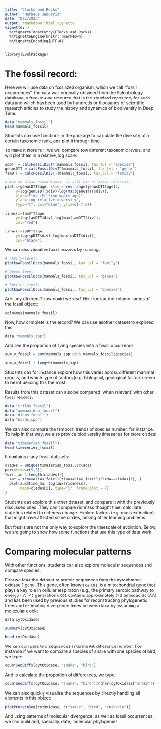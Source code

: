 ```yaml
---
title: "Clocks and Rocks"
author: "Matheus Januario"
date: "Dec/2023"
output: rmarkdown::html_vignette
vignette: >
  %\VignetteIndexEntry{Clocks and Rocks}
  %\VignetteEngine{knitr::rmarkdown}
  %\VignetteEncoding{UTF-8}
---
```


```r
library(EvolPackage)
```

# The fossil record:

Here we will use data on fossilized organism, which we call "fossil occurrences". the data was originally obtained from the Paleobiology database, a free-to-use resource that is the standard repository for such data and which has been used by hundreds or thousands of scientific research articles to study the history and dynamics of biodiversity in Deep Time.

```r
data("mammals_fossil")
head(mammals_fossil)
```

Students can use functions in the package to calculate the diversity of a certain taxonomic rank, and plot it through time. 

To make it more fun, we will compare tow different taxonomic levels, and will plot them in a relative, log scale:

```r
spDTT = calcFossilDivTT(mammals_fossil, tax_lvl = "species")
genusDTT = calcFossilDivTT(mammals_fossil, tax_lvl = "genus")
famDTT = calcFossilDivTT(mammals_fossil, tax_lvl = "family")

# And to allow comparisons, we will use relative richness:
plot(x=genusDTT$age, xlim = rev(range(genusDTT$age)),
     y=log(genusDTT$div)-log(max(genusDTT$div)), 
     xlab="Time (Million years ago)",
     ylab="Log relative diversity",
     type="l", col="blue", ylim=c(-7,0))

lines(x=famDTT$age,
     y=log(famDTT$div)-log(max(famDTT$div)), 
     col="red")

lines(x=spDTT$age,
     y=log(spDTT$div)-log(max(spDTT$div)), 
     col="black")
```

We can also visualize fossil records by running:

```r
# Family-level:
plotRawFossilOccs(mammals_fossil, tax_lvl = "family")

# Genus level:
plotRawFossilOccs(mammals_fossil, tax_lvl = "genus")

# Species level:
plotRawFossilOccs(mammals_fossil, tax_lvl = "species")
```

Are they different? how could we test? Hint: look at the column names of the fossil object:

```r
colnames(mammals_fossil)
```

Now, how complete is the record? We can use another dataset to explored this:

```r
data("mammals_spp")
```

And see the proportion of living species with a fossil occurrence.

```r
sum_w_fossil = sum(mammals_spp %in% mammals_fossil$species)

sum_w_fossil / length(mammals_spp)
```

Students can for instance explore how this varies across different mammal groups, and which type of factors (e.g. biological, geological factors) seem to be influencing this the most.

Results from this dataset can also be compared (when relevant) with other fossil records:

```r
data("trilob_fossil")
data("ammonoidea_fossil")
data("dinos_fossil")
data("birds_spp")
```

We can also compare the temporal trends of species number, for instance. To help in that way, we also provide biodiversity timeseries for more clades:

```r
data("timeseries_fossil")
head(timeseries_fossil)
```

It contains many fossil datasets:

```r
clades = unique(timeseries_fossil$clade)
par(mfrow=c(5,3))
for(i in 1:length(clades)){
  aux = timeseries_fossil[timeseries_fossil$clade==clades[i], ]
  plot(aux$time_ma, log(aux$richness), 
       main=clades[i], type="l", frame.plot = F)
}
```

Students can explore this other dataset, and compare it with the previously discussed ones. They can compare richness thought time, calculate statistics related to richness change. Explore factors (e.g. mass extinction) that might have affected some clades, among other learning problems.

But fossils are not the only way to explore the timescale of evolution. Below, we are going to show how some functions that use this type of data work.

# Comparing molecular patterns

With other functions, students can also explore molecular sequences and compare species.

First we load the dataset of protein sequences from the cytochrome oxidase 1 gene. This gene, often known as `CO1`, is a mitochondrial gene that plays a key role in cellular respiration (e.g., the primary aerobic pathway to energy ( ATP ) generation). `CO1` contains approximately 513 aminoacids (AA) and has been used by previous studies for reconstructing phylogenetic trees and estimating divergence times between taxa by assuming a molecular clock:

```r
data(cytOxidase)

summary(cytOxidase)

head(cytOxidase)
```

We can compare two sequences in terms AA difference number. For instance if we want to compare a species of snake with one species of bird, we type:

```r
countSeqDiffs(cytOxidase, "snake", "bird")
```

And to calculate the proportion of differences, we type:

```r
countSeqDiffs(cytOxidase, "snake", "bird")/nchar(cytOxidase["snake"])
```

We can also quickly visualize the sequences by directly handling all elements in this object:

```r
plotProteinSeq(cytOxidase, c("snake", "bird", "cnidaria"))
```

And using patterns of molecular divergence, as well as fossil occurrences, we can build and, specially, date, molecular phylogenies.

